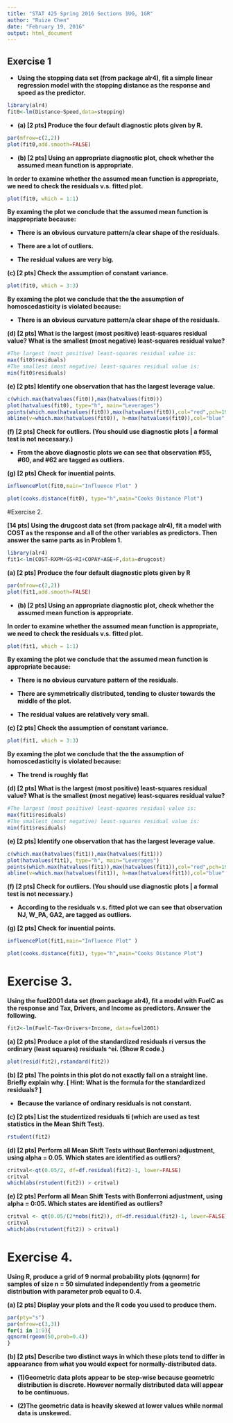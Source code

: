 ---
title: "STAT 425 Spring 2016 Sections 1UG, 1GR"
author: "Ruize Chen"
date: "February 19, 2016"
output: html_document
---

## Exercise 1

* **Using the stopping data set (from package alr4), fit a simple linear regression model with
the stopping distance as the response and speed as the predictor.**

```{r}
library(alr4)
fit0<-lm(Distance~Speed,data=stopping)
```

* **(a) [2 pts] Produce the four default diagnostic plots given by R.**

```{r, fig.width=8.27, fig.height=8.27}
par(mfrow=c(2,2))
plot(fit0,add.smooth=FALSE)
```

* **(b) [2 pts] Using an appropriate diagnostic plot, check whether the assumed mean function is appropriate.**

**In order to examine whether the assumed mean function is appropriate, we need to check the residuals v.s. fitted plot.**

```{r}
plot(fit0, which = 1:1)
```

**By examing the plot we conclude that the assumed mean function is inappropriate because:**

* **There is an obvious curvature pattern/a clear shape of the residuals.**

* **There are a lot of outliers.**

* **The residual values are very big.**

**(c) [2 pts] Check the assumption of constant variance.**

```{r}
plot(fit0, which = 3:3)
```

**By examing the plot we conclude that the the assumption of homoscedasticity is violated because:**

* **There is an obvious curvature pattern/a clear shape of the residuals.**

**(d) [2 pts] What is the largest (most positive) least-squares residual value? What is the smallest (most negative) least-squares residual value?**

```{r}
#The largest (most positive) least-squares residual value is:
max(fit0$residuals)
#The smallest (most negative) least-squares residual value is:
min(fit0$residuals)
```

**(e) [2 pts] Identify one observation that has the largest leverage value.**

```{r}
c(which.max(hatvalues(fit0)),max(hatvalues(fit0)))
plot(hatvalues(fit0), type="h", main="Leverages")
points(which.max(hatvalues(fit0)),max(hatvalues(fit0)),col="red",pch=19)
abline(v=which.max(hatvalues(fit0)), h=max(hatvalues(fit0)),col="blue", lty=3)
```


**(f) [2 pts] Check for outliers. (You should use diagnostic plots | a formal test is not necessary.)**

* **From the above diagnostic plots we can see that observation #55, #60, and #62 are tagged as outliers.**

**(g) [2 pts] Check for inuential points.**

```{r fig.width=8.27, fig.height=8.27}
influencePlot(fit0,main="Influence Plot" )
```

```{r}
plot(cooks.distance(fit0), type="h",main="Cooks Distance Plot")
```


#Exercise 2.

**[14 pts] Using the drugcost data set (from package alr4), fit a model with COST as the response and all of the other variables as predictors. Then answer the same parts as in Problem 1.**

```{r}
library(alr4)
fit1<-lm(COST~RXPM+GS+RI+COPAY+AGE+F,data=drugcost)
```

**(a) [2 pts] Produce the four default diagnostic plots given by R**

```{r fig.width=8.27, fig.height=8.27}
par(mfrow=c(2,2))
plot(fit1,add.smooth=FALSE)
```

* **(b) [2 pts] Using an appropriate diagnostic plot, check whether the assumed mean function is appropriate.**

**In order to examine whether the assumed mean function is appropriate, we need to check the residuals v.s. fitted plot.**

```{r}
plot(fit1, which = 1:1)
```

**By examing the plot we conclude that the assumed mean function is appropriate because:**

* **There is no obvious curvature pattern of the residuals.**

* **There are symmetrically distributed, tending to cluster towards the middle of the plot.**

* **The residual values are relatively very small.**

**(c) [2 pts] Check the assumption of constant variance.**

```{r}
plot(fit1, which = 3:3)
```

**By examing the plot we conclude that the the assumption of homoscedasticity is violated because:**

* **The trend is roughly flat**

**(d) [2 pts] What is the largest (most positive) least-squares residual value? What is the smallest (most negative) least-squares residual value?**

```{r}
#The largest (most positive) least-squares residual value is:
max(fit1$residuals)
#The smallest (most negative) least-squares residual value is:
min(fit1$residuals)
```

**(e) [2 pts] Identify one observation that has the largest leverage value.**

```{r}
c(which.max(hatvalues(fit1)),max(hatvalues(fit1)))
plot(hatvalues(fit1), type="h", main="Leverages")
points(which.max(hatvalues(fit1)),max(hatvalues(fit1)),col="red",pch=19)
abline(v=which.max(hatvalues(fit1)), h=max(hatvalues(fit1)),col="blue", lty=3)
```


**(f) [2 pts] Check for outliers. (You should use diagnostic plots | a formal test is not necessary.)**

* **According to the residuals v.s. fitted plot we can see that observation NJ, W_PA, GA2, are tagged as outliers.**

**(g) [2 pts] Check for inuential points.**

```{r fig.width=8.27, fig.height=8.27}
influencePlot(fit1,main="Influence Plot" )
```

```{r}
plot(cooks.distance(fit1), type="h",main="Cooks Distance Plot")
```

# Exercise 3.

**Using the fuel2001 data set (from package alr4), fit a model with FuelC as the response and Tax, Drivers, and Income as predictors. Answer the following.**

```{r}
fit2<-lm(FuelC~Tax+Drivers+Income, data=fuel2001)
```

**(a) [2 pts] Produce a plot of the standardized residuals ri versus the ordinary (least squares) residuals ^ei. (Show R code.)**

```{r}
plot(resid(fit2),rstandard(fit2))
```

**(b) [2 pts] The points in this plot do not exactly fall on a straight line. Briefly explain why. [ Hint: What is the formula for the standardized residuals? ]**

* **Because the variance of ordinary residuals is not constant.**

**(c) [2 pts] List the studentized residuals ti (which are used as test statistics in the Mean Shift Test).**

```{r}
rstudent(fit2)
```

**(d) [2 pts] Perform all Mean Shift Tests without Bonferroni adjustment, using alpha = 0.05. Which states are identified as outliers?**

```{r}
critval<-qt(0.05/2, df=df.residual(fit2)-1, lower=FALSE)
critval
which(abs(rstudent(fit2)) > critval)
```

**(e) [2 pts] Perform all Mean Shift Tests with Bonferroni adjustment, using alpha = 0:05. Which states are identified as outliers?**

```{r}
critval <- qt(0.05/(2*nobs(fit2)), df=df.residual(fit2)-1, lower=FALSE)
critval
which(abs(rstudent(fit2)) > critval)
```

# Exercise 4. 

**Using R, produce a grid of 9 normal probability plots (qqnorm) for samples of size n = 50 simulated independently from a geometric distribution with parameter prob equal to 0.4.**

**(a) [2 pts] Display your plots and the R code you used to produce them.**

```{r fig.width=8.27, fig.height=8.27}
par(pty="s")
par(mfrow=c(3,3)) 
for(i in 1:9){
qqnorm(rgeom(50,prob=0.4))
}
```

**(b) [2 pts] Describe two distinct ways in which these plots tend to differ in appearance from what you would expect for normally-distributed data.**

* **(1)Geometric data plots appear to be step-wise because geometric distribution is discrete. However normally distributed data will appear to be continuous.**

* **(2)The geometric data is heavily skewed at lower values while normal data is unskewed.**


